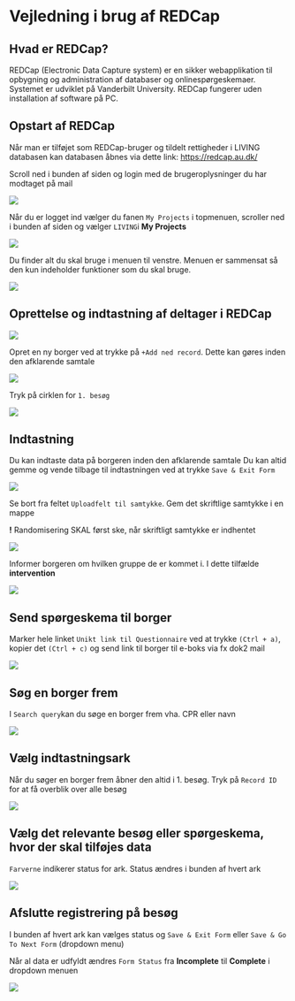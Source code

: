 # Vejledning i brug af REDCap

## Hvad er REDCap?

REDCap (Electronic Data Capture system) er en sikker webapplikation til opbygning og administration af databaser og onlinespørgeskemaer. Systemet er udviklet på Vanderbilt University. REDCap fungerer uden installation af software på PC.

## Opstart af REDCap

Når man er tilføjet som REDCap-bruger og tildelt rettigheder i LIVING databasen kan databasen åbnes via dette link: <https://redcap.au.dk/>

Scroll ned i bunden af siden og login med de brugeroplysninger du har modtaget på mail

[![](redc2.png)](https://github.com/Jonasmunkjensen/LIVING/blob/main/pics/redc2.PNG)

Når du er logget ind vælger du fanen `My Projects` i topmenuen, scroller ned i bunden af siden og vælger `LIVING`i **My Projects**

[![](redc3.png)](https://github.com/Jonasmunkjensen/LIVING/blob/main/pics/redc3.PNG)

Du finder alt du skal bruge i menuen til venstre. Menuen er sammensat så den kun indeholder funktioner som du skal bruge.

[![](redc4.png)](https://github.com/Jonasmunkjensen/LIVING/blob/main/pics/redc4.PNG)

## Oprettelse og indtastning af deltager i REDCap

[![](redc5.png)](https://github.com/Jonasmunkjensen/LIVING/blob/main/pics/redc5.PNG)

Opret en ny borger ved at trykke på `+Add ned record`. Dette kan gøres inden den afklarende samtale

[![](redc6.png)](https://github.com/Jonasmunkjensen/LIVING/blob/main/pics/redc6.PNG)

Tryk på cirklen for `1. besøg`

[![](redc7.png)](https://github.com/Jonasmunkjensen/LIVING/blob/main/pics/redc7.PNG)

## Indtastning

Du kan indtaste data på borgeren inden den afklarende samtale Du kan altid gemme og vende tilbage til indtastningen ved at trykke `Save & Exit Form`

[![](redc8.png)](https://github.com/Jonasmunkjensen/LIVING/blob/main/pics/redc8.PNG)

::: callout-warning
Se bort fra feltet `Uploadfelt til samtykke`. Gem det skriftlige samtykke i en mappe

**!** Randomisering SKAL først ske, når skriftligt samtykke er indhentet
:::

[![](redc14.png)](https://github.com/Jonasmunkjensen/LIVING/blob/main/pics/redc14.PNG)

Informer borgeren om hvilken gruppe de er kommet i. I dette tilfælde **intervention**

[![](redc9.png)](https://github.com/Jonasmunkjensen/LIVING/blob/main/pics/redc9.PNG)

## Send spørgeskema til borger

Marker hele linket `Unikt link til Questionnaire` ved at trykke `(Ctrl + a)`, kopier det `(Ctrl + c)` og send link til borger til e-boks via fx dok2 mail

[![](redc15.png)](https://github.com/Jonasmunkjensen/LIVING/blob/main/pics/redc15.PNG)

## Søg en borger frem

I `Search query`kan du søge en borger frem vha. CPR eller navn

[![](redc10.png)](https://github.com/Jonasmunkjensen/LIVING/blob/main/pics/redc10.PNG)

## Vælg indtastningsark

::: callout-warning
Når du søger en borger frem åbner den altid i 1. besøg. Tryk på `Record ID` for at få overblik over alle besøg
:::

[![](redc11.png)](https://github.com/Jonasmunkjensen/LIVING/blob/main/pics/redc11.PNG)

## Vælg det relevante besøg eller spørgeskema, hvor der skal tilføjes data

`Farverne` indikerer status for ark. Status ændres i bunden af hvert ark

[![](redc12.png)](https://github.com/Jonasmunkjensen/LIVING/blob/main/pics/redc12.PNG)

## Afslutte registrering på besøg

I bunden af hvert ark kan vælges status og `Save & Exit Form` eller `Save & Go To Next Form` (dropdown menu)

Når al data er udfyldt ændres `Form Status` fra **Incomplete** til **Complete** i dropdown menuen

[![](redc13.png)](https://github.com/Jonasmunkjensen/LIVING/blob/main/pics/redc13.PNG)
